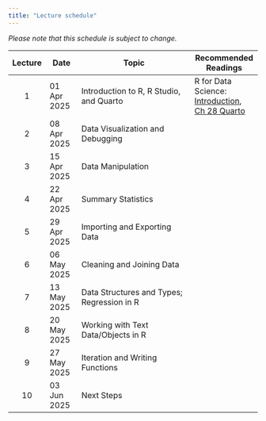 ```yaml
---
title: "Lecture schedule"
---
```


*Please note that this schedule is subject to change.*

| Lecture | Date        | Topic                                            | Recommended Readings      |
|:-------:|-------------|--------------------------------------------------|---------------------------|
|    1    | 01 Apr 2025 | Introduction to R, R Studio, and Quarto          | R for Data Science: [Introduction](https://r4ds.hadley.nz/intro.html), [Ch 28 Quarto](https://r4ds.hadley.nz/quarto.html) |
|    2    | 08 Apr 2025 | Data Visualization and Debugging                 | |
|    3    | 15 Apr 2025 | Data Manipulation                                | |
|    4    | 22 Apr 2025 | Summary Statistics                               | |
|    5    | 29 Apr 2025 | Importing and Exporting Data                     | |
|    6    | 06 May 2025 | Cleaning and Joining Data                        | |
|    7    | 13 May 2025 | Data Structures and Types; Regression in R       | |
|    8    | 20 May 2025 | Working with Text Data/Objects in R              | |
|    9    | 27 May 2025 | Iteration and Writing Functions                  | |
|   10    | 03 Jun 2025 | Next Steps                                       | |
